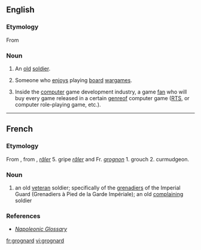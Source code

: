 ==English==

===Etymology===
From {{etyl|fr|en}} {{term|grognard||lang=fr|old soldier}}

===Noun===
{{en-noun}}

# An [[old]] [[soldier]].
# {{games|slang}} Someone who [[enjoys]] playing [[board]] [[wargames]].
# {{computer games|slang}} Inside the [[computer]] game development industry, a game [[fan]] who will buy every game released in a certain [[genre ]]of computer game ([[RTS]], or computer role-playing game, etc.).

----

==French==

===Etymology===
{{attention|fr}}
From {{term|grognard||grumbler|lang=fr}}, from {{term|grogner||snarl, grunt, growl, grumble|lang=fr}}, ''[[râler]]'' 5. gripe ''[[râler]]'' and Fr. ''[[grognon]]'' 1. grouch 2. curmudgeon.

===Noun===
{{fr-noun|m}}

# an old [[veteran]] soldier; specifically of the [[grenadiers]] of the Imperial Guard (Grenadiers à Pied de la Garde Impériale); an old [[complaining]] soldier


===References===
* ''[http://www.napoleonguide.com/glossary.htm Napoleonic Glossary]''


[[fr:grognard]]
[[vi:grognard]]
